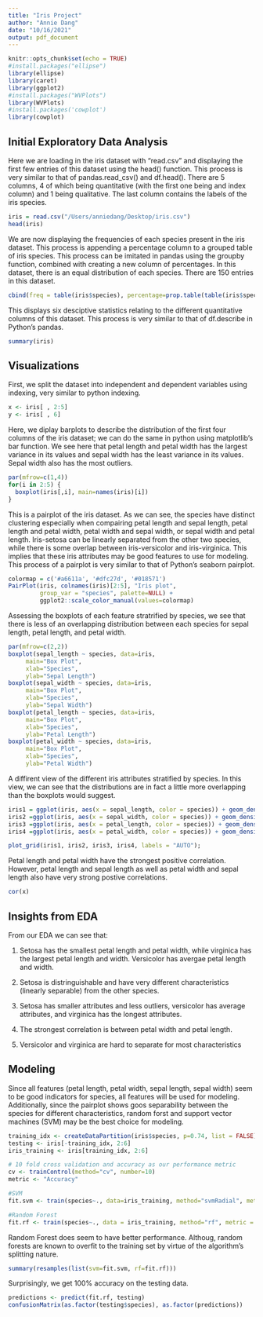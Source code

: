 ```yaml
---
title: "Iris Project"
author: "Annie Dang"
date: "10/16/2021"
output: pdf_document
---
```


```r
knitr::opts_chunk$set(echo = TRUE)
#install.packages("ellipse")
library(ellipse)
library(caret)
library(ggplot2)
#install.packages("WVPlots")
library(WVPlots)
#install.packages('cowplot')
library(cowplot)
```

## Initial Exploratory Data Analysis

Here we are loading in the iris dataset with "read.csv" and displaying the first few entries of this dataset using the head() function. This process is very similar to that of pandas.read_csv() and df.head().
There are 5 columns, 4 of which being quantitative (with the first one being and index column) and 1 being qualitative. The last column contains the labels of the iris species.
```r
iris = read.csv("/Users/anniedang/Desktop/iris.csv")
head(iris)
```

We are now displaying the frequencies of each species present in the iris dataset. This process is appending a percentage column to a grouped table of iris species. This process can be imitated in pandas using the groupby function, combined with creating a new column of percentages. In this dataset, there is an equal distribution of each species. There are 150 entries in this dataset.
```r
cbind(freq = table(iris$species), percentage=prop.table(table(iris$species)) * 100)
```

This displays six desciptive statistics relating to the different quantitative columns of this dataset. This process is very similar to that of df.describe in Python's pandas. 
```r
summary(iris)
```

## Visualizations

First, we split the dataset into independent and dependent variables using indexing, very similar to python indexing.
```r
x <- iris[ , 2:5]
y <- iris[ , 6]
```

Here, we diplay barplots to describe the distribution of the first four columns of the iris dataset; we can do the same in python using matplotlib's bar function. We see here that petal length and petal width has the largest variance in its values and sepal width has the least variance in its values. Sepal width also has the most outliers.
```r
par(mfrow=c(1,4))  
for(i in 2:5) {
  boxplot(iris[,i], main=names(iris)[i])
}
```
This is a pairplot of the iris dataset. As we can see, the species have distinct clustering especially when compairing petal length and sepal length, petal length and petal width, petal width and sepal width, or sepal width and petal length. Iris-setosa can be linearly separated from the other two species, while there is some overlap between iris-versicolor and iris-virginica. This implies that these iris attributes may be good features to use for modeling. This process of a pairplot is very similar to that of Python's seaborn pairplot.
```r
colormap = c('#a6611a', '#dfc27d', '#018571')
PairPlot(iris, colnames(iris)[2:5], "Iris plot",
         group_var = "species", palette=NULL) +
         ggplot2::scale_color_manual(values=colormap)
```
Assessing the boxplots of each feature stratrified by species, we see that there is less of an overlapping distribution between each species for sepal length, petal length, and petal width.
```r
par(mfrow=c(2,2))
boxplot(sepal_length ~ species, data=iris,
     main="Box Plot",
     xlab="Species",
     ylab="Sepal Length")
boxplot(sepal_width ~ species, data=iris,
     main="Box Plot",
     xlab="Species",
     ylab="Sepal Width")
boxplot(petal_length ~ species, data=iris,
     main="Box Plot",
     xlab="Species",
     ylab="Petal Length")
boxplot(petal_width ~ species, data=iris,
     main="Box Plot",
     xlab="Species",
     ylab="Petal Width")
```

A diffirent view of the different iris attributes stratified by species. In this view, we can see that the distributions are in fact a little more overlapping than the boxplots would suggest.
```r
iris1 = ggplot(iris, aes(x = sepal_length, color = species)) + geom_density()
iris2 =ggplot(iris, aes(x = sepal_width, color = species)) + geom_density()
iris3 =ggplot(iris, aes(x = petal_length, color = species)) + geom_density()
iris4 =ggplot(iris, aes(x = petal_width, color = species)) + geom_density()

plot_grid(iris1, iris2, iris3, iris4, labels = "AUTO");
```

Petal length and petal width have the strongest positive correlation. However, petal length and sepal length as well as petal width and sepal length also have very strong postive correlations.
```r
cor(x)
```


## Insights from EDA

From our EDA we can see that:


1. Setosa has the smallest petal length and petal width, while virginica has the largest petal length and width. Versicolor has avergae petal length and width.


2. Setosa is distringuishable and have very different characteristics (linearly separable) from the other species.


3. Setosa has smaller attributes and less outliers, versicolor has average attributes, and virginica has the longest attributes.


4. The strongest correlation is between petal width and petal length.


5. Versicolor and virginica are hard to separate for most characteristics

## Modeling
Since all features (petal length, petal width, sepal length, sepal width) seem to be good indicators for species, all features will be used for modeling. Additionally, since the pairplot shows goos separability between the species for different characteristics, random forst and support vector machines (SVM) may be the best choice for modeling. 

```r
training_idx <- createDataPartition(iris$species, p=0.74, list = FALSE)
testing <- iris[-training_idx, 2:6]
iris_training <- iris[training_idx, 2:6]
```


```r
# 10 fold cross validation and accuracy as our performance metric
cv <- trainControl(method="cv", number=10)
metric <- "Accuracy"

#SVM
fit.svm <- train(species~., data=iris_training, method="svmRadial", metric=metric, trControl=cv)

#Random Forest
fit.rf <- train(species~., data = iris_training, method="rf", metric = metric, trControl = cv)
```

Random Forest does seem to have better performance. Althoug, random forests are known to overfit to the training set by virtue of the algorithm's splitting nature.
```r
summary(resamples(list(svm=fit.svm, rf=fit.rf)))
```

Surprisingly, we get 100% accuracy on the testing data.
```r
predictions <- predict(fit.rf, testing)
confusionMatrix(as.factor(testing$species), as.factor(predictions))
```


